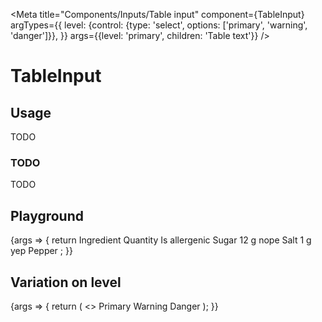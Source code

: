 
<Meta
  title="Components/Inputs/Table input"
  component={TableInput}
  argTypes={{
    level: {control: {type: 'select', options: ['primary', 'warning', 'danger']}},
  }}
  args={{level: 'primary', children: 'Table text'}}
/>

# TableInput

## Usage

TODO

### TODO

TODO

## Playground

<Canvas>
  <Story name="Standard">
    {args => {
      return <TableInput {...args}>
        <TableInput.Header>
          <TableInput.HeaderCell>Ingredient</TableInput.HeaderCell>
          <TableInput.HeaderCell>Quantity</TableInput.HeaderCell>
          <TableInput.HeaderCell>Is allergenic</TableInput.HeaderCell>
        </TableInput.Header>
        <TableInput.Body>
          <TableInput.Row>
            <TableInput.Cell>Sugar</TableInput.Cell>
            <TableInput.Cell>12 g</TableInput.Cell>
            <TableInput.Cell>nope</TableInput.Cell>
          </TableInput.Row>
          <TableInput.Row>
            <TableInput.Cell>Salt</TableInput.Cell>
            <TableInput.Cell>1 g</TableInput.Cell>
            <TableInput.Cell>yep</TableInput.Cell>
          </TableInput.Row>
          <TableInput.Row>
            <TableInput.Cell>Pepper</TableInput.Cell>
            <TableInput.Cell></TableInput.Cell>
            <TableInput.Cell></TableInput.Cell>
          </TableInput.Row>
        </TableInput.Body>
      </TableInput>;
    }}
  </Story>
</Canvas>

<ArgsTable story="Standard" />

## Variation on level

<Canvas>
  <Story name="Level">
    {args => {
      return (
        <>
          <TableInput {...args} level="primary">
            Primary
          </TableInput>
          <TableInput {...args} level="warning">
            Warning
          </TableInput>
          <TableInput {...args} level="danger">
            Danger
          </TableInput>
        </>
      );
    }}
  </Story>
</Canvas>
